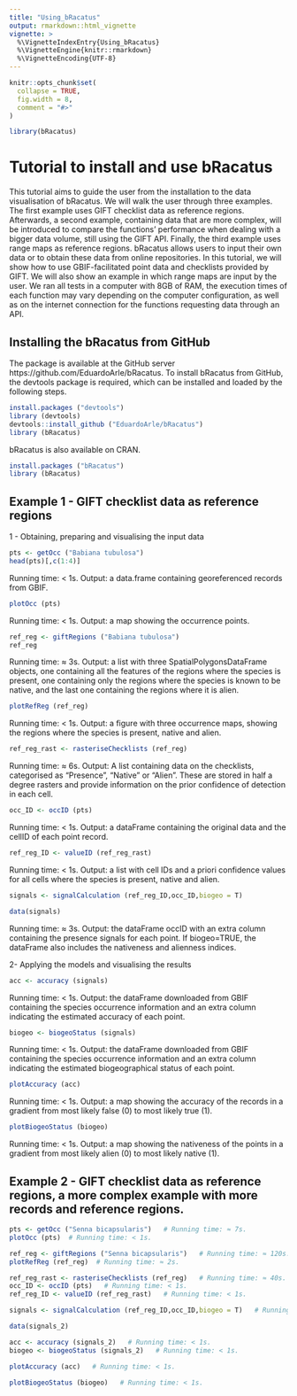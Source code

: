 ```yaml
---
title: "Using_bRacatus"
output: rmarkdown::html_vignette
vignette: >
  %\VignetteIndexEntry{Using_bRacatus}
  %\VignetteEngine{knitr::rmarkdown}
  %\VignetteEncoding{UTF-8}
---
```


```r
knitr::opts_chunk$set(
  collapse = TRUE,
  fig.width = 8,
  comment = "#>"
)
```

```r
library(bRacatus)
```

# Tutorial to install and use bRacatus

This tutorial aims to guide the user from the installation to the data visualisation of bRacatus. We will walk the user through three examples. The first example uses GIFT checklist data as reference regions. Afterwards, a second example, containing data that are more complex, will be introduced to compare the functions’ performance when dealing with a bigger data volume, still using the GIFT API. Finally, the third example uses range maps as reference regions. bRacatus allows users to input their own data or to obtain these data from online repositories. In this tutorial, we will show how to use GBIF-facilitated point data and checklists provided by GIFT. We will also show an example in which range maps are input by the user. We ran all tests in a computer with 8GB of RAM, the execution times of each function may vary depending on the computer configuration, as well as on the internet connection for the functions requesting data through an API.

## Installing the bRacatus from GitHub

The package is available at the GitHub server https://github.com/EduardoArle/bRacatus. To install bRacatus from GitHub, the devtools package is required, which can be installed and loaded by the following steps. 

```r
install.packages ("devtools")
library (devtools)
devtools::install_github ("EduardoArle/bRacatus")
library (bRacatus)
```

bRacatus is also available on CRAN.

```r
install.packages ("bRacatus")
library (bRacatus)
```

## Example 1 - GIFT checklist data as reference regions

1 - Obtaining, preparing and visualising the input data

```r
pts <- getOcc ("Babiana tubulosa")
head(pts)[,c(1:4)]
```

Running time: < 1s.
Output: a data.frame containing georeferenced records from GBIF.

```r
plotOcc (pts)
```

Running time: < 1s.
Output: a map showing the occurrence points. 

```r
ref_reg <- giftRegions ("Babiana tubulosa")
ref_reg
```

Running time: ≈ 3s.
Output: a list with three SpatialPolygonsDataFrame objects, one containing all the features of the regions where the species is present, one containing only the regions where the species is known to be native, and the last one containing the regions where it is alien.

```r
plotRefReg (ref_reg)
```

Running time: < 1s.
Output: a figure with three occurrence maps, showing the regions where the species is present, native and alien.

```r
ref_reg_rast <- rasteriseChecklists (ref_reg)
```

Running time: ≈ 6s.
Output: A list containing data on the  checklists, categorised as "Presence", "Native" or "Alien". These are stored in half a degree rasters and provide information on the prior confidence of detection in each cell.

```r
occ_ID <- occID (pts)
```

Running time: < 1s.
Output: a dataFrame containing the original data and the cellID of each point record.

```r
ref_reg_ID <- valueID (ref_reg_rast)
```

Running time: < 1s.
Output: a list with cell IDs and a priori confidence values for all cells where the species is present, native and alien.

```r
signals <- signalCalculation (ref_reg_ID,occ_ID,biogeo = T)
```

```r
data(signals)
```

Running time: ≈ 3s.
Output: the dataFrame occID with an extra column containing the presence signals for each point. If biogeo=TRUE, the dataFrame also includes the nativeness and alienness indices.

2- Applying the models and visualising the results

```r
acc <- accuracy (signals)
```

Running time: < 1s.
Output: the dataFrame downloaded from GBIF containing the species occurrence information and an extra column indicating the estimated accuracy of each point.

```r
biogeo <- biogeoStatus (signals)
```

Running time: < 1s.
Output: the dataFrame  downloaded from GBIF containing the species occurrence information and an extra column indicating the estimated biogeographical status of each point.

```r
plotAccuracy (acc)
```

Running time: < 1s.
Output: a map showing the accuracy of the records in a gradient from most likely false (0) to most likely true (1).

```r
plotBiogeoStatus (biogeo)
```

Running time: < 1s.
Output: a map showing the nativeness of the  points in a gradient from most likely alien (0) to most likely native (1).

## Example 2 - GIFT checklist data as reference regions, a more complex example with more records and reference regions.

```r
pts <- getOcc ("Senna bicapsularis")   # Running time: ≈ 7s.
plotOcc (pts)  # Running time: < 1s.
```


```r
ref_reg <- giftRegions ("Senna bicapsularis")   # Running time: ≈ 120s.
plotRefReg (ref_reg)  # Running time: ≈ 2s.
```

```r
ref_reg_rast <- rasteriseChecklists (ref_reg)   # Running time: ≈ 40s.
occ_ID <- occID (pts)   # Running time: < 1s.
ref_reg_ID <- valueID (ref_reg_rast)   # Running time: < 1s.
```

```r
signals <- signalCalculation (ref_reg_ID,occ_ID,biogeo = T)   # Running time: ≈ 18s.
```

```r
data(signals_2)
```

```r
acc <- accuracy (signals_2)   # Running time: < 1s.
biogeo <- biogeoStatus (signals_2)   # Running time: < 1s.
```

```r
plotAccuracy (acc)   # Running time: < 1s.
```

```r
plotBiogeoStatus (biogeo)   # Running time: < 1s.
```

